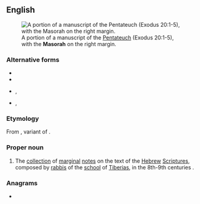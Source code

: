 ==English==
{{wikipedia|lang=en}}
[[File:Penteteuch.jpg|thumb|A portion of a manuscript of the [[Pentateuch]] (Exodus 20:1-5), with the '''Masorah''' on the right margin.]]

===Alternative forms===
* {{l|en|masora}}
* {{l|en|masorah}}
* {{l|en|Massora}}, {{l|en|massora}}
* {{l|en|Massorah}}, {{l|en|massorah}}

===Etymology===
From {{der|en|he|מָסוֹרָה|tr=masorá}}, variant of {{m/he|מסורת|dwv=מָסֹרֶת|tr=masóret}}.

===Proper noun===
{{en-proper noun}}

# The [[collection]] of [[marginal]] [[note]]s on the text of the [[Hebrew]] [[scripture|Scriptures]], composed by [[rabbi]]s of the [[school]] of [[Tiberias]], in the 8th-9th centuries {{CE}}.

===Anagrams===
* {{anagrams|en|a=aahmors|shoarma}}